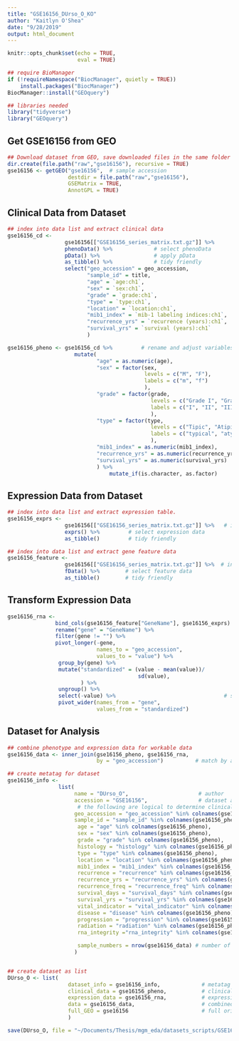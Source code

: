 ```yaml
---
title: "GSE16156_DUrso_O_KO"
author: "Kaitlyn O'Shea"
date: "9/28/2019"
output: html_document
---
```



```r
knitr::opts_chunk$set(echo = TRUE,
                      eval = TRUE)
```

```r
## require BioManager
if (!requireNamespace("BiocManager", quietly = TRUE))
    install.packages("BiocManager")
BiocManager::install("GEOquery") 
```

```r
## libraries needed
library("tidyverse")
library("GEOquery")
```

## Get GSE16156 from GEO
```r
## Download dataset from GEO, save downloaded files in the same folder as this .Rmd file.
dir.create(file.path("raw","gse16156"), recursive = TRUE)
gse16156 <- getGEO("gse16156",  # sample accession 
                   destdir = file.path("raw","gse16156"),
                   GSEMatrix = TRUE,
                   AnnotGPL = TRUE)
```

## Clinical Data from Dataset
```r
## index into data list and extract clinical data
gse16156_cd <-
                  gse16156[["GSE16156_series_matrix.txt.gz"]] %>%           # index into list 
                  phenoData() %>%             # select phenoData
                  pData() %>%                 # apply pData
                  as_tibble() %>%             # tidy friendly
                  select("geo_accession" = geo_accession,
                         "sample_id" = title, 
                         "age" = `age:ch1`,
                         "sex" = `sex:ch1`,
                         "grade" = `grade:ch1`,
                         "type" = `type:ch1`,
                         "location" = `location:ch1`,
                         "mib1_index" = `mib-1 labeling indices:ch1`,
                         "recurrence_yrs" = `recurrence (years):ch1`,
                         "survival_yrs" = `survival (years):ch1`
                         ) 

gse16156_pheno <- gse16156_cd %>%         # rename and adjust variables
                     mutate(
                            "age" = as.numeric(age),
                            "sex" = factor(sex, 
                                           levels = c("M", "F"), 
                                           labels = c("m", "f")
                                           ),    
                            "grade" = factor(grade, 
                                             levels = c("Grade I", "Grade II", "Grade III", "none"), 
                                             labels = c("I", "II", "III", "benign")
                                             ),
                            "type" = factor(type, 
                                             levels = c("Tipic", "Atipic", "Anaplastic"), 
                                             labels = c("typical", "atypical", "anaplastic")
                                             ),
                            "mib1_index" = as.numeric(mib1_index),
                            "recurrence_yrs" = as.numeric(recurrence_yrs),
                            "survival_yrs" = as.numeric(survival_yrs)
                            ) %>%
                                mutate_if(is.character, as.factor)
```

## Expression Data from Dataset
```r
## index into data list and extract expression table.
gse16156_exprs <- 
                  gse16156[["GSE16156_series_matrix.txt.gz"]] %>%   # index into list 
                  exprs() %>%         # select expression data
                  as_tibble()         # tidy friendly

## index into data list and extract gene feature data
gse16156_feature <- 
                  gse16156[["GSE16156_series_matrix.txt.gz"]] %>%  # index into list 
                  fData() %>%        # select feature data
                  as_tibble()        # tidy friendly
```

## Transform Expression Data
``` r
gse16156_rna <-
               bind_cols(gse16156_feature["GeneName"], gse16156_exprs) %>%    # add gene name to expression data
               rename("gene" = "GeneName") %>%                                # rename name variable as 'gene' 
               filter(gene != "") %>%                                         # keep only data for named genes
               pivot_longer(-gene,                                            # do not group by gene 
                            names_to = "geo_accession",                       # 'key' via gather
                            values_to = "value") %>%                          
                group_by(gene) %>%                                             # standardize for cross data set comparison
                mutate("standardized" = (value - mean(value))/           # center at mean for gene 
                                         sd(value),                         # scale by sd for gene
                       ) %>%
                ungroup() %>%                                                  # ungroup by genes 
                select(-value) %>%                                  # select all but sd column
                pivot_wider(names_from = "gene",                               # final format genes as rows
                            values_from = "standardized")                      # final format expression across accession as columns    
```

## Dataset for Analysis
```r
## combine phenotype and expression data for workable data
gse16156_data <- inner_join(gse16156_pheno, gse16156_rna, 
                            by = "geo_accession")          # match by accession

## create metatag for dataset
gse16156_info <-  
                list(
                     name = "DUrso_O",                      # author
                     accession = "GSE16156",                # dataset accession 
                      # the following are logical to determine clinical data available for dataset
                     geo_accession = "geo_accession" %in% colnames(gse16156_pheno), 
                     sample_id = "sample_id" %in% colnames(gse16156_pheno),
                      age = "age" %in% colnames(gse16156_pheno),
                      sex = "sex" %in% colnames(gse16156_pheno),
                      grade = "grade" %in% colnames(gse16156_pheno),
                      histology = "histology" %in% colnames(gse16156_pheno),
                      type = "type" %in% colnames(gse16156_pheno),
                      location = "location" %in% colnames(gse16156_pheno),
                      mib1_index = "mib1_index" %in% colnames(gse16156_pheno),
                      recurrence = "recurrence" %in% colnames(gse16156_pheno),
                      recurrence_yrs = "recurrence_yrs" %in% colnames(gse16156_pheno),
                      recurrence_freq = "recurrence_freq" %in% colnames(gse16156_pheno),
                      survival_days = "survival_days" %in% colnames(gse16156_pheno),
                      survival_yrs = "survival_yrs" %in% colnames(gse16156_pheno),
                      vital_indicator = "vital_indicator" %in% colnames(gse16156_pheno), 
                      disease = "disease" %in% colnames(gse16156_pheno),
                      progression = "progression" %in% colnames(gse16156_pheno),
                      radiation = "radiation" %in% colnames(gse16156_pheno),
                      rna_integrity ="rna_integrity" %in% colnames(gse16156_pheno),

                      sample_numbers = nrow(gse16156_data) # number of samples
                     )


## create dataset as list 
DUrso_O <- list(
                   dataset_info = gse16156_info,             # metatag
                   clinical_data = gse16156_pheno,           # clinical data
                   expression_data = gse16156_rna,           # expression data
                   data = gse16156_data,                     # combined, workable data
                   full_GEO = gse16156                       # full original download from GEO
                   )
```
```r
save(DUrso_O, file = "~/Documents/Thesis/mgm_eda/datasets_scripts/GSE16156_DUrso_O_KO.Rda") 
```
